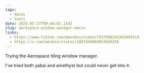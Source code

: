 ```yaml
---
tags:
  - macos
  - tools
date: 2025-05-27T09:40:02.114Z
slug: aerospace-window-manager-macos
links:
  - https://www.tiktok.com/@wesbos/video/7437698291363499319
  - https://x.com/wesbos/status/1857446004053639256
---
```


Trying the Aerospace tiling window manager. 

I've tried both yabai and amethyst but could never get into it. 

